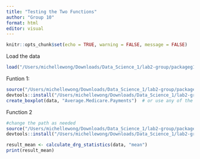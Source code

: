 ```yaml
---
title: "Testing the Two Functions"
author: "Group 10"
format: html
editor: visual
---
```


```r
knitr::opts_chunk$set(echo = TRUE, warning = FALSE, message = FALSE)
```

Load the data
```r
load("/Users/michellewong/Downloads/Data_Science_1/lab2-group/packageg10/data/DRG_data.RData")
```

Funtion 1: 
```r
source("/Users/michellewong/Downloads/Data_Science_1/lab2-group/packageg10/R/function1g10.R")
devtools::install("/Users/michellewong/Downloads/Data_Science_1/lab2-group/packageg10")
create_boxplot(data, "Average.Medicare.Payments")  # or use any of the valid types
```

Function 2
```r
#change the path as needed 
source("/Users/michellewong/Downloads/Data_Science_1/lab2-group/packageg10/R/function2g10.R")
devtools::install("/Users/michellewong/Downloads/Data_Science_1/lab2-group/packageg10")
```

```r
result_mean <- calculate_drg_statistics(data, "mean")
print(result_mean)
```


